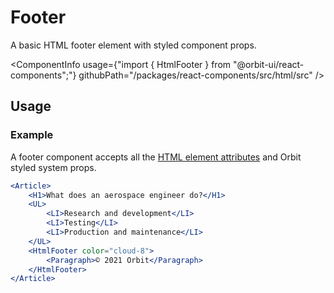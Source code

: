 
<Meta
    title="Html elements/Footer"
    id="html-footer"
/>

# Footer

<Tagline>A basic HTML footer element with styled component props.</Tagline>

<ComponentInfo
    usage={"import { HtmlFooter } from \"@orbit-ui/react-components\";"}
    githubPath="/packages/react-components/src/html/src"
/>

## Usage

### Example

A footer component accepts all the [HTML element attributes](https://developer.mozilla.org/en-US/docs/Web/HTML/Element/footer) and Orbit styled system props.

```jsx
<Article>
    <H1>What does an aerospace engineer do?</H1>
    <UL>
        <LI>Research and development</LI>
        <LI>Testing</LI>
        <LI>Production and maintenance</LI>
    </UL>
    <HtmlFooter color="cloud-8">
        <Paragraph>© 2021 Orbit</Paragraph>
    </HtmlFooter>
</Article>
```

